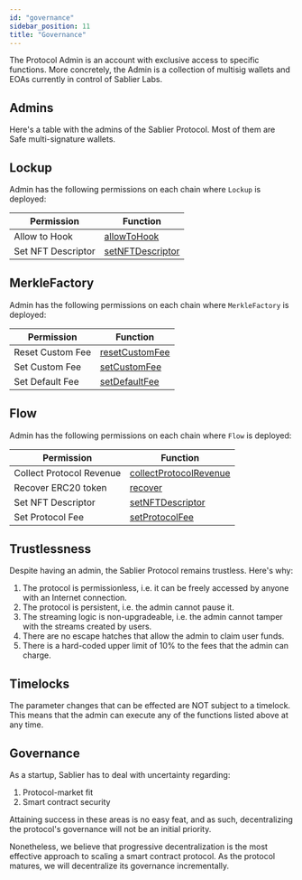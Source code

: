 ```yaml
---
id: "governance"
sidebar_position: 11
title: "Governance"
---
```



The Protocol Admin is an account with exclusive access to specific functions. More concretely, the Admin is a collection
of multisig wallets and EOAs currently in control of Sablier Labs.

## Admins

Here's a table with the admins of the Sablier Protocol. Most of them are Safe multi-signature wallets.

<AdminsTable />

## Lockup

Admin has the following permissions on each chain where `Lockup` is deployed:

| Permission         | Function                                                                                                |
| ------------------ | ------------------------------------------------------------------------------------------------------- |
| Allow to Hook      | [allowToHook](../reference/lockup/contracts/abstracts/abstract.SablierLockupBase#allowtohook)           |
| Set NFT Descriptor | [setNFTDescriptor](../reference/lockup/contracts/abstracts/abstract.SablierLockupBase#setnftdescriptor) |

## MerkleFactory

Admin has the following permissions on each chain where `MerkleFactory` is deployed:

| Permission       | Function                                                                                       |
| ---------------- | ---------------------------------------------------------------------------------------------- |
| Reset Custom Fee | [resetCustomFee](../reference/airdrops/contracts/contract.SablierMerkleFactory#resetcustomfee) |
| Set Custom Fee   | [setCustomFee](../reference/airdrops/contracts/contract.SablierMerkleFactory#setcustomfee)     |
| Set Default Fee  | [setDefaultFee](../reference/airdrops/contracts/contract.SablierMerkleFactory#setdefaultfee)   |

## Flow

Admin has the following permissions on each chain where `Flow` is deployed:

| Permission               | Function                                                                                                        |
| ------------------------ | --------------------------------------------------------------------------------------------------------------- |
| Collect Protocol Revenue | [collectProtocolRevenue](../reference/flow/contracts/abstracts/abstract.SablierFlowBase#collectprotocolrevenue) |
| Recover ERC20 token      | [recover](../reference/flow/contracts/abstracts/abstract.SablierFlowBase#recover)                               |
| Set NFT Descriptor       | [setNFTDescriptor](../reference/flow/contracts/abstracts/abstract.SablierFlowBase#setnftdescriptor)             |
| Set Protocol Fee         | [setProtocolFee](../reference/flow/contracts/abstracts/abstract.SablierFlowBase#setprotocolfee)                 |

## Trustlessness

Despite having an admin, the Sablier Protocol remains trustless. Here's why:

1. The protocol is permissionless, i.e. it can be freely accessed by anyone with an Internet connection.
2. The protocol is persistent, i.e. the admin cannot pause it.
3. The streaming logic is non-upgradeable, i.e. the admin cannot tamper with the streams created by users.
4. There are no escape hatches that allow the admin to claim user funds.
5. There is a hard-coded upper limit of 10% to the fees that the admin can charge.

## Timelocks

The parameter changes that can be effected are NOT subject to a timelock. This means that the admin can execute any of
the functions listed above at any time.

## Governance

As a startup, Sablier has to deal with uncertainty regarding:

1. Protocol-market fit
2. Smart contract security

Attaining success in these areas is no easy feat, and as such, decentralizing the protocol's governance will not be an
initial priority.

Nonetheless, we believe that progressive decentralization is the most effective approach to scaling a smart contract
protocol. As the protocol matures, we will decentralize its governance incrementally.
